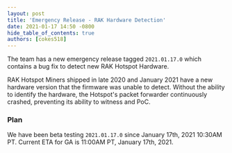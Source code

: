 ```yaml
---
layout: post
title: 'Emergency Release - RAK Hardware Detection'
date: 2021-01-17 14:50 -0800
hide_table_of_contents: true
authors: [cokes518]
---
```


The team has a new emergency release tagged `2021.01.17.0` which contains a bug fix to detect new
RAK Hotspot Hardware.

<!--truncate-->

RAK Hotspot Miners shipped in late 2020 and January 2021 have a new hardware version that the
firmware was unable to detect. Without the ability to identify the hardware, the Hotspot's packet
forwarder continuously crashed, preventing its ability to witness and PoC.

### Plan

We have been beta testing `2021.01.17.0` since January 17th, 2021 10:30AM PT. Current ETA for GA is
11:00AM PT, January 17th, 2021.
